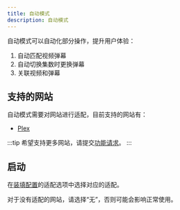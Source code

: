 ```yaml
---
title: 自动模式
description: 自动模式
---
```


自动模式可以自动化部分操作，提升用户体验：

1. 自动匹配视频弹幕
2. 自动切换集数时更换弹幕
3. 关联视频和弹幕

## 支持的网站

自动模式需要对网站进行适配，目前支持的网站有：

- [Plex](https://app.plex.tv/)

:::tip
希望支持更多网站，请提交[功能请求](https://github.com/Mr-Quin/danmaku-anywhere/issues/new)。
:::

## 启动

在[装填配置](/docs/mount-profile)的适配选项中选择对应的适配。

对于没有适配的网站，请选择“无”，否则可能会影响正常使用。
